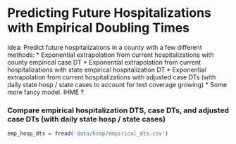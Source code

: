 
# Predicting Future Hospitalizations with Empirical Doubling Times

Idea: Predict future hospitalizations in a county with a few different methods:
* Exponential extrapolation from current hospitalizations with county empirical case DT
* Exponential extrapolation from current hospitalizations with state empirical hospitalization DT
* Exponential extrapolation from current hospitalizations with adjusted case DTs (with daily state hosp / state cases to account for test coverage growing)
* Some more fancy model. IHME ?


### Compare empirical hospitalization DTS, case DTs, and adjusted case DTs (with daily state hosp / state cases)

```r
emp_hosp_dts = fread('data/hosp/empirical_dts.csv')
```

